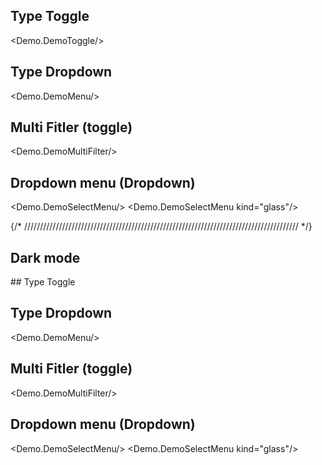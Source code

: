 

## Type Toggle
<Demo.DemoToggle/>

## Type Dropdown
<Demo.DemoMenu/>

## Multi Fitler (toggle)
<Demo.DemoMultiFilter/>

## Dropdown menu (Dropdown)
<Demo.DemoSelectMenu/>
<Demo.DemoSelectMenu kind="glass"/>

{/* /////////////////////////////////////////////////////////////////////////////////////// */}

## Dark mode

<div className="bg-gray-950 text-white p-4 rounded-md flex flex-col gap-4" data-scheme="dark">
## Type Toggle
<Demo.DemoToggle/>

## Type Dropdown
<Demo.DemoMenu/>

## Multi Fitler (toggle)
<Demo.DemoMultiFilter/>

## Dropdown menu (Dropdown)
<Demo.DemoSelectMenu/>
<Demo.DemoSelectMenu kind="glass"/>
</div>

